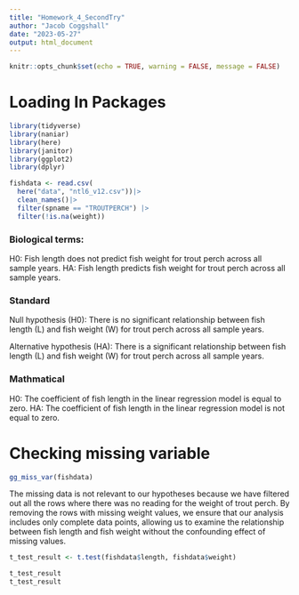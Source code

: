 ```yaml
---
title: "Homework_4_SecondTry"
author: "Jacob Coggshall"
date: "2023-05-27"
output: html_document
---
```


```r
knitr::opts_chunk$set(echo = TRUE, warning = FALSE, message = FALSE)
```

# Loading In Packages

```r
library(tidyverse)
library(naniar)
library(here)
library(janitor)
library(ggplot2)
library(dplyr)
```

```r
fishdata <- read.csv(
  here("data", "ntl6_v12.csv"))|>
  clean_names()|>
  filter(spname == "TROUTPERCH") |>
  filter(!is.na(weight))
```

### Biological terms:
H0: Fish length does not predict fish weight for trout perch across all sample years.
HA: Fish length predicts fish weight for trout perch across all sample years.

### Standard
Null hypothesis (H0): There is no significant relationship between fish length (L) and fish weight (W) for trout perch across all sample years.

Alternative hypothesis (HA): There is a significant relationship between fish length (L) and fish weight (W) for trout perch across all sample years.

### Mathmatical
H0: The coefficient of fish length in the linear regression model is equal to zero.
HA: The coefficient of fish length in the linear regression model is not equal to zero.


# Checking missing variable
```r
gg_miss_var(fishdata)
```

The missing data is not relevant to our hypotheses because we have filtered out all the rows where there was no reading for the weight of trout perch. By removing the rows with missing weight values, we ensure that our analysis includes only complete data points, allowing us to examine the relationship between fish length and fish weight without the confounding effect of missing values.



```r
t_test_result <- t.test(fishdata$length, fishdata$weight)

t_test_result
t_test_result
```


